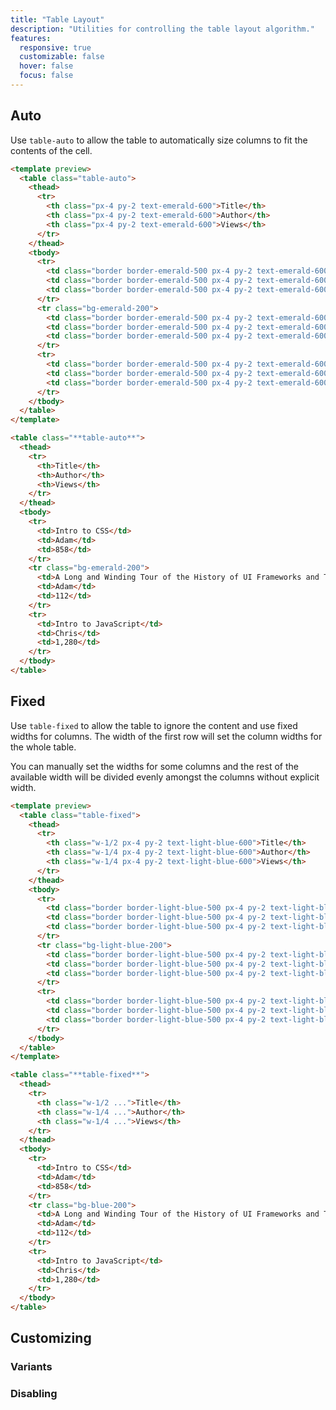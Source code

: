 ```yaml
---
title: "Table Layout"
description: "Utilities for controlling the table layout algorithm."
features:
  responsive: true
  customizable: false
  hover: false
  focus: false
---
```




## Auto

Use `table-auto` to allow the table to automatically size columns to fit the contents of the cell.

```html emerald
<template preview>
  <table class="table-auto">
    <thead>
      <tr>
        <th class="px-4 py-2 text-emerald-600">Title</th>
        <th class="px-4 py-2 text-emerald-600">Author</th>
        <th class="px-4 py-2 text-emerald-600">Views</th>
      </tr>
    </thead>
    <tbody>
      <tr>
        <td class="border border-emerald-500 px-4 py-2 text-emerald-600 font-medium">Intro to CSS</td>
        <td class="border border-emerald-500 px-4 py-2 text-emerald-600 font-medium">Adam</td>
        <td class="border border-emerald-500 px-4 py-2 text-emerald-600 font-medium">858</td>
      </tr>
      <tr class="bg-emerald-200">
        <td class="border border-emerald-500 px-4 py-2 text-emerald-600 font-medium">A Long and Winding Tour of the History of UI Frameworks and Tools and the Impact on Design</td>
        <td class="border border-emerald-500 px-4 py-2 text-emerald-600 font-medium">Adam</td>
        <td class="border border-emerald-500 px-4 py-2 text-emerald-600 font-medium">112</td>
      </tr>
      <tr>
        <td class="border border-emerald-500 px-4 py-2 text-emerald-600 font-medium">Intro to JavaScript</td>
        <td class="border border-emerald-500 px-4 py-2 text-emerald-600 font-medium">Chris</td>
        <td class="border border-emerald-500 px-4 py-2 text-emerald-600 font-medium">1,280</td>
      </tr>
    </tbody>
  </table>
</template>

<table class="**table-auto**">
  <thead>
    <tr>
      <th>Title</th>
      <th>Author</th>
      <th>Views</th>
    </tr>
  </thead>
  <tbody>
    <tr>
      <td>Intro to CSS</td>
      <td>Adam</td>
      <td>858</td>
    </tr>
    <tr class="bg-emerald-200">
      <td>A Long and Winding Tour of the History of UI Frameworks and Tools and the Impact on Design</td>
      <td>Adam</td>
      <td>112</td>
    </tr>
    <tr>
      <td>Intro to JavaScript</td>
      <td>Chris</td>
      <td>1,280</td>
    </tr>
  </tbody>
</table>
```

## Fixed

Use `table-fixed` to allow the table to ignore the content and use fixed widths for columns. The width of the first row will set the column widths for the whole table.

You can manually set the widths for some columns and the rest of the available width will be divided evenly amongst the columns without explicit width.

```html lightBlue
<template preview>
  <table class="table-fixed">
    <thead>
      <tr>
        <th class="w-1/2 px-4 py-2 text-light-blue-600">Title</th>
        <th class="w-1/4 px-4 py-2 text-light-blue-600">Author</th>
        <th class="w-1/4 px-4 py-2 text-light-blue-600">Views</th>
      </tr>
    </thead>
    <tbody>
      <tr>
        <td class="border border-light-blue-500 px-4 py-2 text-light-blue-600 font-medium">Intro to CSS</td>
        <td class="border border-light-blue-500 px-4 py-2 text-light-blue-600 font-medium">Adam</td>
        <td class="border border-light-blue-500 px-4 py-2 text-light-blue-600 font-medium">858</td>
      </tr>
      <tr class="bg-light-blue-200">
        <td class="border border-light-blue-500 px-4 py-2 text-light-blue-600 font-medium">A Long and Winding Tour of the History of UI Frameworks and Tools and the Impact on Design</td>
        <td class="border border-light-blue-500 px-4 py-2 text-light-blue-600 font-medium">Adam</td>
        <td class="border border-light-blue-500 px-4 py-2 text-light-blue-600 font-medium">112</td>
      </tr>
      <tr>
        <td class="border border-light-blue-500 px-4 py-2 text-light-blue-600 font-medium">Intro to JavaScript</td>
        <td class="border border-light-blue-500 px-4 py-2 text-light-blue-600 font-medium">Chris</td>
        <td class="border border-light-blue-500 px-4 py-2 text-light-blue-600 font-medium">1,280</td>
      </tr>
    </tbody>
  </table>
</template>

<table class="**table-fixed**">
  <thead>
    <tr>
      <th class="w-1/2 ...">Title</th>
      <th class="w-1/4 ...">Author</th>
      <th class="w-1/4 ...">Views</th>
    </tr>
  </thead>
  <tbody>
    <tr>
      <td>Intro to CSS</td>
      <td>Adam</td>
      <td>858</td>
    </tr>
    <tr class="bg-blue-200">
      <td>A Long and Winding Tour of the History of UI Frameworks and Tools and the Impact on Design</td>
      <td>Adam</td>
      <td>112</td>
    </tr>
    <tr>
      <td>Intro to JavaScript</td>
      <td>Chris</td>
      <td>1,280</td>
    </tr>
  </tbody>
</table>
```

## Customizing

### Variants

<Variants plugin="tableLayout" />

### Disabling

<Disabling plugin="tableLayout" />
